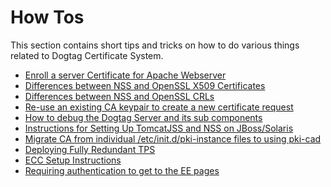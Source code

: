 = How Tos =

This section contains short tips and tricks on how to do various things related to Dogtag Certificate System.

* [[Apache_Cert_Enrollment | Enroll a server Certificate for Apache Webserver ]]
* [[PKI_TechNote_X509_Certificates|Differences between NSS and OpenSSL X509 Certificates]]
* [[PKI_TechNote_CRLS|Differences between NSS and OpenSSL CRLs]]
* [[Reuse_Existing_CA_Keypair | Re-use an existing CA keypair to create a new certificate request]]
* [[Debugging | How to debug the Dogtag Server and its sub components]]
* [[Instructions for Setting Up TomcatJSS and NSS on JBoss/Solaris]]
* [[Migrate CA from individual /etc/init.d/pki-instance files to using pki-cad]]
* [https://github.com/dogtagpki/pki/wiki/Deploying-Fully-Redundant-TPS Deploying Fully Redundant TPS]
* [[ECC Setup Instructions]]
* [[Requiring authentication to get to the EE pages]]